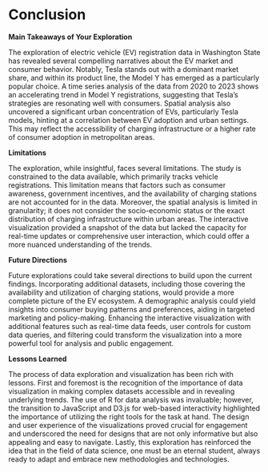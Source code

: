 # Conclusion

**Main Takeaways of Your Exploration**

The exploration of electric vehicle (EV) registration data in Washington State has revealed several compelling narratives about the EV market and consumer behavior. Notably, Tesla stands out with a dominant market share, and within its product line, the Model Y has emerged as a particularly popular choice. A time series analysis of the data from 2020 to 2023 shows an accelerating trend in Model Y registrations, suggesting that Tesla's strategies are resonating well with consumers. Spatial analysis also uncovered a significant urban concentration of EVs, particularly Tesla models, hinting at a correlation between EV adoption and urban settings. This may reflect the accessibility of charging infrastructure or a higher rate of consumer adoption in metropolitan areas.

**Limitations**

The exploration, while insightful, faces several limitations. The study is constrained to the data available, which primarily tracks vehicle registrations. This limitation means that factors such as consumer awareness, government incentives, and the availability of charging stations are not accounted for in the data. Moreover, the spatial analysis is limited in granularity; it does not consider the socio-economic status or the exact distribution of charging infrastructure within urban areas. The interactive visualization provided a snapshot of the data but lacked the capacity for real-time updates or comprehensive user interaction, which could offer a more nuanced understanding of the trends.

**Future Directions**

Future explorations could take several directions to build upon the current findings. Incorporating additional datasets, including those covering the availability and utilization of charging stations, would provide a more complete picture of the EV ecosystem. A demographic analysis could yield insights into consumer buying patterns and preferences, aiding in targeted marketing and policy-making. Enhancing the interactive visualization with additional features such as real-time data feeds, user controls for custom data queries, and filtering could transform the visualization into a more powerful tool for analysis and public engagement.

**Lessons Learned**

The process of data exploration and visualization has been rich with lessons. First and foremost is the recognition of the importance of data visualization in making complex datasets accessible and in revealing underlying trends. The use of R for data analysis was invaluable; however, the transition to JavaScript and D3.js for web-based interactivity highlighted the importance of utilizing the right tools for the task at hand. The design and user experience of the visualizations proved crucial for engagement and underscored the need for designs that are not only informative but also appealing and easy to navigate. Lastly, this exploration has reinforced the idea that in the field of data science, one must be an eternal student, always ready to adapt and embrace new methodologies and technologies.
